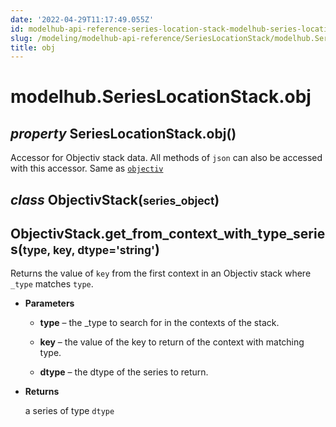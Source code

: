 ```yaml
---
date: '2022-04-29T11:17:49.055Z'
id: modelhub-api-reference-series-location-stack-modelhub-series-location-stack-obj
slug: /modeling/modelhub-api-reference/SeriesLocationStack/modelhub.SeriesLocationStack.obj/
title: obj
---
```


# modelhub.SeriesLocationStack.obj

<div>
<h2 class="signature-class"><span class="type-annotation"><em>property</em></span> <span class="additional-name">SeriesLocationStack.</span><span class="name">obj(</span>)</h2>


<div class="content">

Accessor for Objectiv stack data. All methods of `json` can also be accessed with this
accessor. Same as [`objectiv`](/docs/modeling/modelhub-api-reference/SeriesLocationStack/modelhub.SeriesLocationStack.objectiv/#modelhub.SeriesLocationStack.objectiv)

<div class="class">
<h2 class="signature-class"><span class="type-annotation"><em>class</em></span> <span class="name">ObjectivStack(</span><small class="parameter-list"><span class="parameter" id="series_object">series_object</span></small>)</h2>


<div class="content">

<div class="method">
<h2 class="signature-class"><span class="additional-name">ObjectivStack.</span><span class="name">get_from_context_with_type_series(</span><small class="parameter-list"><span class="parameter" id="type">type</span>, <span class="parameter" id="key">key</span>, <span class="parameter" id="dtype">dtype='string'</span></small>)</h2>


<div class="content">

Returns the value of `key` from the first context in an Objectiv stack where `_type` matches `type`.


* **Parameters**

    
    * **type** – the _type to search for in the contexts of the stack.


    * **key** – the value of the key to return of the context with matching type.


    * **dtype** – the dtype of the series to return.



* **Returns**

    a series of type `dtype`



</div>

</div>

</div>

</div>

</div>

</div>
